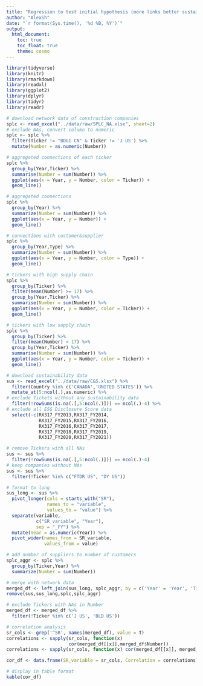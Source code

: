 ```yaml
---
title: "Regression to test initial hypothesis (more links better sustainability)"
author: "AlexSh"
date: "`r format(Sys.time(), '%d %B, %Y')`"
output:
  html_document:
    toc: true
    toc_float: true
    theme: cosmo
---
```


```r
library(tidyverse)
library(knitr)
library(rmarkdown)
library(readxl)
library(ggplot2)
library(dplyr)
library(tidyr)
library(readr)
```


```r
# download network data of construction companies
splc <- read_excel("../data/raw/SPLC_NA.xlsx", sheet=2)
# exclude NAs, convert column to numeric
splc <- splc %>% 
  filter(Ticker != "BDGI CN" & Ticker != 'J US') %>% 
  mutate(Number = as.numeric(Number))
```


```r
# aggregated connections of each ticker
splc %>% 
  group_by(Year,Ticker) %>% 
  summarise(Number = sum(Number)) %>%
  ggplot(aes(x = Year, y = Number, color = Ticker)) +
  geom_line()

# aggregated connections
splc %>% 
  group_by(Year) %>% 
  summarize(Number = sum(Number)) %>% 
  ggplot(aes(x = Year, y = Number)) +
  geom_line()

# connections with customer&supplier
splc %>% 
  group_by(Year,Type) %>% 
  summarize(Number = sum(Number)) %>% 
  ggplot(aes(x = Year, y = Number, color = Type)) + 
  geom_line()

# tickers with high supply chain
splc %>% 
  group_by(Ticker) %>% 
  filter(mean(Number) >= 17) %>%
  group_by(Year,Ticker) %>% 
  summarise(Number = sum(Number)) %>%
  ggplot(aes(x = Year, y = Number, color = Ticker)) +
  geom_line()

# tickers with low supply chain
splc %>% 
  group_by(Ticker) %>% 
  filter(mean(Number) < 17) %>%
  group_by(Year,Ticker) %>% 
  summarise(Number = sum(Number)) %>%
  ggplot(aes(x = Year, y = Number, color = Ticker)) +
  geom_line()
```

```r
# download sustainability data
sus <- read_excel("../data/raw/C&S.xlsx") %>% 
  filter(Country %in% c('CANADA','UNITED STATES')) %>% 
  mutate_at(5:ncol(.),as.numeric) %>%
# exclude Tickets without any sustainability data
  filter(!rowSums(is.na(.[,5:ncol(.)])) == ncol(.)-4) %>% 
# exclude all ESG Disclosure Score data
  select(-c(RX317_FY2013,RX317_FY2014,
            RX317_FY2015,RX317_FY2016,
            RX317_FY2016,RX317_FY2017,
            RX317_FY2018,RX317_FY2019,
            RX317_FY2020,RX317_FY2021))
```

```r
# remove Tickers with all NAs
sus <- sus %>% 
  filter(!rowSums(is.na(.[,5:ncol(.)])) == ncol(.)-4)
# keep companies without NAs
sus <- sus %>% 
  filter(!Ticker %in% c("FTDR US", "DY US"))
```

```r
# format to long
sus_long <- sus %>%
  pivot_longer(cols = starts_with("SR"), 
               names_to = "variable", 
               values_to = "value") %>%
  separate(variable, 
           c("SR_variable", "Year"), 
           sep = "_FY") %>%
  mutate(Year = as.numeric(Year)) %>% 
  pivot_wider(names_from = SR_variable, 
              values_from = value)

# add number of suppliers to number of customers
splc_aggr <- splc %>% 
  group_by(Ticker,Year) %>% 
  summarize(Number = sum(Number))
```


```r
# merge with network data
merged_df <- left_join(sus_long, splc_aggr, by = c('Year' = 'Year', 'Ticker' = 'Ticker'))
remove(sus,sus_long,splc,splc_aggr)

# exclude Tickers with NAs in Number
merged_df <- merged_df %>% 
  filter(!Ticker %in% c('J US', 'BLD US'))
```

```r
# correlation analysis
sr_cols <- grep('^SR', names(merged_df), value = T)
correlations <- sapply(sr_cols, function(x) 
                       cor(merged_df[[x]],merged_df$Number))
correlations <- sapply(sr_cols, function(x) cor(merged_df[[x]], merged_df$Number))

cor_df <- data.frame(SR_variable = sr_cols, Correlation = correlations)

# display in table format
kable(cor_df)
```



